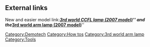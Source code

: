 == External links ==
New and easier model link:'''''[[3rd world CCFL lamp (2007 model)]]''''' and the '''''[[3rd world arm lamp (2007 model)]]'''''

[[Category:Demotech]]
[[Category:How tos]]
[[Category:3rd world arm lamp]]
[[Category:Tools]]